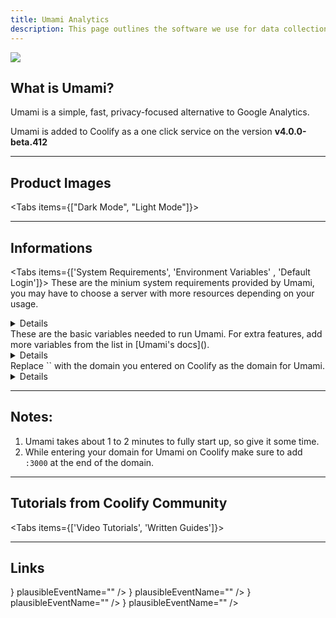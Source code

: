 ```yaml
---
title: Umami Analytics
description: This page outlines the software we use for data collection and how we ensure your data remains secure and private.  
---
```



![](/images/umami.png)

## What is Umami?
Umami is a simple, fast, privacy-focused alternative to Google Analytics.

<Callout title="Availability">Umami is added to Coolify as a one click service on the version **v4.0.0-beta.412**</Callout>


---

## Product Images
<Tabs items={["Dark Mode", "Light Mode"]}>
<Tab value="Dark Mode">
<MediaCardGroup>
  <MediaCard
    description="Server Validation"
    imageSrc="/images/images/1.png"
    plausibleEventName=""
  />
  <MediaCard
    description="Server Settings"
    imageSrc="/images/images/2.png"
    plausibleEventName=""
  />
  <MediaCard
    description="Server Tunnels"
    imageSrc="/images/images/3.png"
    plausibleEventName=""
  />
    <MediaCard
    description="Connect Servers"
    imageSrc="/images/images/4.png"
    plausibleEventName=""
  />
</MediaCardGroup>
</Tab>

<Tab value="Light Mode">
<MediaCardGroup>
  <MediaCard
    description="Tunnel Creator"
    imageSrc="/images/images/5.png"
    plausibleEventName=""
  />
  <MediaCard
    description="Tunnel Installer"
    imageSrc="/images/images/6.png"
    plausibleEventName=""
  />
  <MediaCard
    description="Tunnel Connectors"
    imageSrc="/images/images/7.png"
    plausibleEventName=""
  />
    <MediaCard
    description="Traffic Router"
    imageSrc="/images/images/8.png"
    plausibleEventName=""
  />
</MediaCardGroup>
</Tab>
</Tabs>

---

## Informations
<Tabs items={['System Requirements', 'Environment Variables' , 'Default Login']}>
  <Tab value="System Requirements">
  <Callout>These are the minium system requirements provided by Umami, you may have to choose a server with more resources depending on your usage.</Callout>
  <Details className="mt-5">
  <Detail label="Operating System"  value="Linux" icon={<Radiation />} />
  <Detail label="System Architecture"  value="ARM64 & x86" icon={<Cog />} />
  <Detail label="Compute (CPU)"  value="2 cores" icon={<Cpu />} />
  <Detail label="Memory (RAM)"  value="4 GB"    icon={<Microchip />} />
  <Detail label="Disk (STORAGE)" value="20 GB"   icon={<Database />} />
  <Detail label="Network" value="IPv4"   icon={<ArrowUpDown />} />
</Details>
</Tab>
  <Tab value="Environment Variables">
  <Callout>These are the basic variables needed to run Umami. For extra features, add more variables from the list in [Umami's docs]().</Callout>
  <Details className="mt-5">
  <Detail label="DATABASE_URL"  value="postgres://...:5432/$POSTGRES_DB" icon={<CircleDashed />} />
  <Detail label="DATABASE_TYPE"  value="postgres"    icon={<CircleDashed />} />
  <Detail label="APP_SECRET" value="$SERVICE_PASSWORD_64_UMAMI"   icon={<CircleDashed />} />
  <Detail label="POSTGRES_USER"  value="$SERVICE_USER_POSTGRES" icon={<CircleDashed />} />
  <Detail label="POSTGRES_PASSWORD"  value="$SERVICE_PASSWORD_POSTGRES"    icon={<CircleDashed />} />
  <Detail label="POSTGRES_DB" value="${POSTGRES_DB:-umami}"   icon={<CircleDashed />} />
  </Details>
</Tab>
<Tab value="Default Login">
  <Callout>Replace `<YOUR_UMAMI_DOMAIN>` with the domain you entered on Coolify as the domain for Umami.</Callout>
  <Details className="mt-5">
  <Detail label="Login URL"  value="https://<YOUR_UMAMI_DOMAIN>/login" icon={<Link />} />
  <Detail label="Username"  value="admin"    icon={<User />} />
  <Detail label="Password" value="umami"   icon={<KeyRound />} />
  </Details>
</Tab>
</Tabs>

---

## Notes:
1. Umami takes about 1 to 2 minutes to fully start up, so give it some time.
2. While entering your domain for Umami on Coolify make sure to add `:3000` at the end of the domain.

---

## Tutorials from Coolify Community
<Tabs items={['Video Tutorials', 'Written Guides']}>
<Tab value="Video Tutorials">
<ImageCardGroup>
  <ImageCard
    title="ShadowArcanist"
    description="How to deploy Umami analytics on Coolify"
    href="/service"
    imageSrc="/tuts/1.png"
    plausibleEventName=""
  />
  <ImageCard
    title="Airoflare"
    description="How to Setup Backup for Umami Database"
    href="/package-managers/javascript/pnpm"
     imageSrc="/tuts/2.png"
    plausibleEventName=""
  />
  <ImageCard
    title="ShadowArcanist"
    description="How to restore Umami DB backup"
    href="/package-managers/javascript/npm"
    imageSrc="/tuts/3.png"
    plausibleEventName=""
  />
</ImageCardGroup>
</Tab>
<Tab value="Written Guides">
<ImageCardGroup>
  <ImageCard
    title="ShadowArcanist"
    description="How to Setup Backup for Umami Database"
    href="/service"
    imageSrc="/tuts/4.png"
    plausibleEventName=""
  />
  <ImageCard
    title="ShadowArcanist"
    description="How to restore Umami DB backup"
    href="/package-managers/javascript/pnpm"
    imageSrc="/tuts/5.png"
    plausibleEventName=""
  />
  <ImageCard
    title="Airoflare"
    description="How to deploy Umami analytics on Coolify"
    href="/package-managers/javascript/npm"
    imageSrc="/tuts/6.png"
    plausibleEventName=""
  />
</ImageCardGroup>
</Tab>
</Tabs>

---

## Links
<Cards className="mt-5">
  <Card
    title="Umami official website"
    href="https://coolify.io/discord"
    icon={<Link />}
    plausibleEventName=""
  />
  <Card
    title="Umami Documentation"
    href="https://shadowarcanist.com"
    icon={<BookMarked />}
    plausibleEventName=""
  />
  <Card
    title="Umami Codebase (Github)"
    href="https://shadowarcanist.com"
    icon={<Code />}
    plausibleEventName=""
  />
  <Card
    title="Umami Support (Discord)"
    href="https://shadowarcanist.com"
    icon={<LifeBuoy />}
    plausibleEventName=""
  />
</Cards>